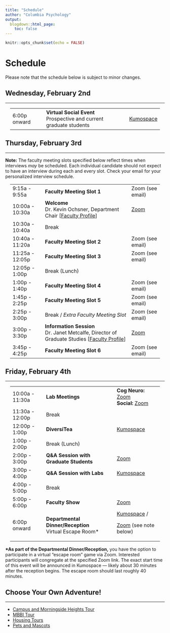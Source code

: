 ```yaml
---
title: "Schedule"
author: "Columbia Psychology"
output:
  blogdown::html_page:
    toc: false
---
```


```r
knitr::opts_chunk$set(echo = FALSE)
```

# Schedule

Please note that the schedule below is subject to minor changes.

## Wednesday, February 2nd

---

<div class="row" style="padding-left: 15px; padding-right: 15px;">
<table class="table table-striped">
<tr><td>6:00p onward</td><td><b>Virtual Social Event</b><br>Prospective and current graduate students</td><td>[Kumospace](https://www.kumospace.com/cupd2022){target="_blank"}</td></tr>
</table>
</div>

## Thursday, February 3rd

---

<p>
<b>Note:</b> The faculty meeting slots specified below reflect times when interviews <i>may</i> be scheduled. Each individual candidate should not expect to have an interview during each and every slot. Check your email for your personalized interview schedule. 
<p>
<p>
<div class="row" style="padding-left: 15px; padding-right: 15px;">
<table class="table table-striped">
<tr><td>9:15a - 9:55a</td><td><b>Faculty Meeting Slot 1</b></i><br></td><td>Zoom (see email)</td></tr>
<tr><td>10:00a - 10:30a</td><td><b>Welcome</b><br>Dr. Kevin Ochsner, Department Chair [<a href="https://psychology.columbia.edu/content/kevin-ochsner" target="_blank">Faculty Profile</a>]</td><td>[Zoom](https://columbiauniversity.zoom.us/j/93185084798?pwd=VkY5Tm1Fa0VSME1xUmMxSmp4TTNCUT09){target="_blank"}</td></tr>
<tr><td>10:30a - 10:40a</td><td>Break</td><td></td></tr>
<tr><td>10:40a - 11:20a</td><td><b>Faculty Meeting Slot 2</b></td><td>Zoom (see email)</td></tr>
<tr><td>11:25a - 12:05p</td><td><b>Faculty Meeting Slot 3</b></td><td>Zoom (see email)</td></tr>
<tr><td>12:05p - 1:00p</td><td>Break (Lunch)</td><td></td></tr>
<tr><td>1:00p - 1:40p</td><td><b>Faculty Meeting Slot 4</b></td><td>Zoom (see email)</td></tr>
<tr><td>1:45p - 2:25p</td><td><b>Faculty Meeting Slot 5</b></td><td>Zoom (see email)</td></tr>
<tr><td>2:25p - 3:00p</td><td>Break / <i>Extra Faculty Meeting Slot</i></td><td>Zoom (see email)</td></tr>
<tr><td>3:00p - 3:30p</td><td><b>Information Session</b><br>Dr. Janet Metcalfe, Director of Graduate Studies [<a href="https://psychology.columbia.edu/content/janet-metcalfe" target="_blank">Faculty Profile</a>]</td><td>[Zoom](https://columbiauniversity.zoom.us/j/99069021324?pwd=WjFWZXBKNWQ5Rld0M3RQQVVtem16Zz09){target="_blank"}</td></tr>
<tr><td>3:45p - 4:25p</td><td><b>Faculty Meeting Slot 6</b></td><td>Zoom (see email)</td></tr>
</table>
</div>

## Friday, February 4th

---

<div class="row" style="padding-left: 15px; padding-right: 15px;">
<table class="table table-striped">
<tr><td>10:00a - 11:30a</td><td><b>Lab Meetings</b></td><td><b>Cog Neuro:</b> [Zoom](https://columbiauniversity.zoom.us/j/92534552631?pwd=czFUeDQxditZYzQrczVWVG91UlFzdz09){target="_blank"}<br><b>Social:</b> [Zoom](https://columbiauniversity.zoom.us/j/93339861890?pwd=My84dnNOeTczOUEwZ3hsSkNxVEpsZz09){target="_blank"}</td></tr>
<tr><td>11:30a - 12:00p</td><td>Break</td><td></td></tr>
<tr><td>12:00p - 1:00p</td><td><b>DiversiTea</b></td><td>[Kumospace](https://www.kumospace.com/cupd2022){target="_blank"}</td></tr>
<tr><td>1:00p - 2:00p</td><td>Break (Lunch)</td><td></td></tr>
<tr><td>2:00p - 3:00p</td><td><b>Q&A Session with Graduate Students</b></td><td>[Zoom](https://columbiauniversity.zoom.us/j/97481662355?pwd=NXRGc25MSGo4QmsyQmkrcTcreWlkdz09){target="_blank"}</td></tr>
<tr><td>3:00p - 4:00p</td><td><b>Q&A Session with Labs</b></td><td>[Kumospace](https://www.kumospace.com/cupd2022){target="_blank"}</td></tr>
<tr><td>4:00p - 5:00p</td><td>Break</td><td></td></tr>
<tr><td>5:00p - 6:00p</td><td><b>Faculty Show</b></td><td>[Zoom](https://columbiauniversity.zoom.us/j/99783988354?pwd=amRZMzkxU0ErNEJKT3gzMXB1bnlvUT09){target="_blank"}</td></tr>
<tr><td>6:00p onward</td><td><b>Departmental Dinner/Reception</b><br>Virtual Escape Room*</td><td>[Kumospace](https://www.kumospace.com/cupd2022){target="_blank"} /<p> [Zoom](https://columbiauniversity.zoom.us/j/98105172517?pwd=Y2VpL3RMS2g2Q05mQ0pFT0FhbWFIdz09){target="_blank"} (see note below)</td></tr>
</table>
</div>
<p>
<b>*As part of the Departmental Dinner/Reception,</b> you have the option to participate in a virtual "escape room" game via Zoom. Interested participants will congregate at the specified Zoom link. The exact start time of this event will be announced in Kumospace — likely about 30 minutes after the reception begins. The escape room should last roughly 40 minutes. 

## Choose Your Own Adventure!

---

- [Campus and Morningside Heights Tour](/tour#campus-and-morningside-heights)
- [MBBI Tour](/tour#mbbi)
- [Housing Tours](/tour#housing)
- [Pets and Mascots](/pets)